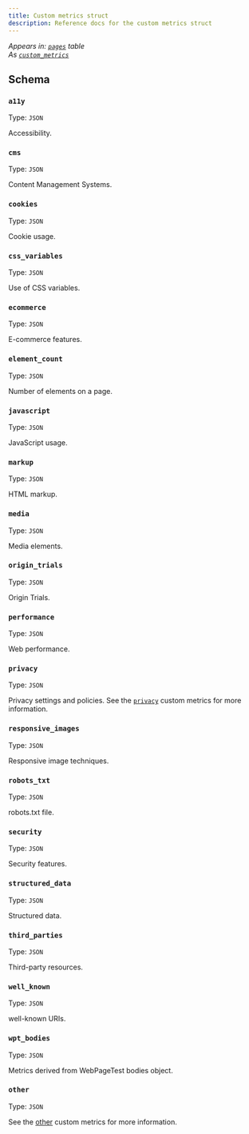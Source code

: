 ```yaml
---
title: Custom metrics struct
description: Reference docs for the custom metrics struct
---
```


_Appears in: [`pages`](/reference/tables/pages/) table_\
_As [`custom_metrics`](/reference/tables/pages/#custom_metrics)_

## Schema

### `a11y`

Type: `JSON`

Accessibility.

### `cms`

Type: `JSON`

Content Management Systems.

### `cookies`

Type: `JSON`

Cookie usage.

### `css_variables`

Type: `JSON`

Use of CSS variables.

### `ecommerce`

Type: `JSON`

E-commerce features.

### `element_count`

Type: `JSON`

Number of elements on a page.

### `javascript`

Type: `JSON`

JavaScript usage.

### `markup`

Type: `JSON`

HTML markup.

### `media`

Type: `JSON`

Media elements.

### `origin_trials`

Type: `JSON`

Origin Trials.

### `performance`

Type: `JSON`

Web performance.

### `privacy`

Type: `JSON`

Privacy settings and policies. See the [`privacy`](/reference/custom-metrics/privacy/) custom metrics for more information.

### `responsive_images`

Type: `JSON`

Responsive image techniques.

### `robots_txt`

Type: `JSON`

robots.txt file.

### `security`

Type: `JSON`

Security features.

### `structured_data`

Type: `JSON`

Structured data.

### `third_parties`

Type: `JSON`

Third-party resources.

### `well_known`

Type: `JSON`

well-known URIs.

### `wpt_bodies`

Type: `JSON`

Metrics derived from WebPageTest bodies object.

### `other`

Type: `JSON`

See the [other](/reference/custom-metrics/other/) custom metrics for more information.
